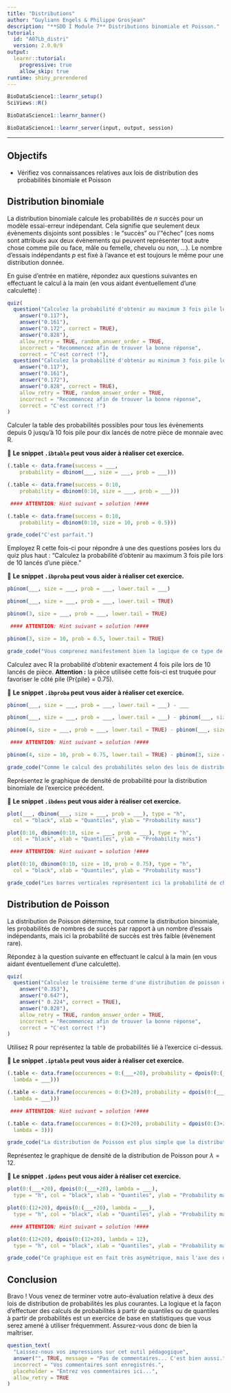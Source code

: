 ```yaml
---
title: "Distributions"
author: "Guyliann Engels & Philippe Grosjean"
description: "**SDD I Module 7** Distributions binomiale et Poisson."
tutorial:
  id: "A07Lb_distri"
  version: 2.0.0/9
output:
  learnr::tutorial:
    progressive: true
    allow_skip: true
runtime: shiny_prerendered
---
```

```r
BioDataScience1::learnr_setup()
SciViews::R()
```

```r
BioDataScience1::learnr_banner()
```

```r
BioDataScience1::learnr_server(input, output, session)
```

----

## Objectifs

- Vérifiez vos connaissances relatives aux lois de distribution des probabilités binomiale et Poisson

## Distribution binomiale

La distribution binomiale calcule les probabilités de *n* succès pour un modèle essai-erreur indépendant. Cela signifie que seulement deux évènements disjoints sont possibles\ : le "succès" ou l'"échec" (ces noms sont attribués aux deux évènements qui peuvent représenter tout autre chose comme pile ou face, mâle ou femelle, chevelu ou non, ...). Le nombre d'essais indépendants *p* est fixé à l'avance et est toujours le même pour une distribution donnée.

En guise d'entrée en matière, répondez aux questions suivantes en effectuant le calcul à la main (en vous aidant éventuellement d'une calculette)\ :

```r
quiz(
  question("Calculez la probabilité d'obtenir au maximum 3 fois pile lors de 10 lancés d'une pièce de monnaie équilibrée.",
    answer("0.117"),
    answer("0.161"), 
    answer("0.172", correct = TRUE),
    answer("0.828"),
    allow_retry = TRUE, random_answer_order = TRUE,
    incorrect = "Recommencez afin de trouver la bonne réponse",
    correct = "C'est correct !"),
  question("Calculez la probabilité d'obtenir au minimum 3 fois pile lors de 10 lancés de la même pièce.",
    answer("0.117"),
    answer("0.161"), 
    answer("0.172"),
    answer("0.828", correct = TRUE),
    allow_retry = TRUE, random_answer_order = TRUE,
    incorrect = "Recommencez afin de trouver la bonne réponse",
    correct = "C'est correct !")
)
```

Calculer la table des probabilités possibles pour tous les évènements depuis 0 jusqu'à 10 fois pile pour dix lancés de notre pièce de monnaie avec R.

💬 **Le snippet `.ibtable` peut vous aider à réaliser cet exercice.**

```r
(.table <- data.frame(success = ___,
    probability = dbinom(___, size = ___, prob = ___)))
```

```r
(.table <- data.frame(success = 0:10,
    probability = dbinom(0:10, size = ___, prob = ___)))

 #### ATTENTION: Hint suivant = solution !####
```

```r
(.table <- data.frame(success = 0:10,
    probability = dbinom(0:10, size = 10, prob = 0.5)))
```

```r
grade_code("C'est parfait.")
```

Employez R cette fois-ci pour répondre à une des questions posées lors du quiz plus haut\ : "Calculez la probabilité d'obtenir au maximum 3 fois pile lors de 10 lancés d'une pièce."

💬 **Le snippet `.ibproba` peut vous aider à réaliser cet exercice.**

```r
pbinom(___, size = ___, prob = ___, lower.tail = ___)
```

```r
pbinom(___, size = ___, prob = ___, lower.tail = TRUE)
```

```r
pbinom(3, size = ___, prob = ___, lower.tail = TRUE)

 #### ATTENTION: Hint suivant = solution !####
```

```r
pbinom(3, size = 10, prob = 0.5, lower.tail = TRUE)
```

```r
grade_code("Vous comprenez manifestement bien la logique de ce type de calcul dans R.")
```

Calculez avec R la probabilité d’obtenir exactement 4 fois pile lors de 10 lancés de pièce. **Attention\ :** la pièce utilisée cette fois-ci est truquée pour favoriser le côté pile (Pr{pile} = 0.75).

💬 **Le snippet `.ibproba` peut vous aider à réaliser cet exercice.**

```r
pbinom(___, size = ___, prob = ___, lower.tail = ___) - ___
```

```r
pbinom(___, size = ___, prob = ___, lower.tail = ___) - pbinom(___, size = ___, prob = ___, lower.tail = ___)
```

```r
pbinom(4, size = ___, prob = ___, lower.tail = TRUE) - pbinom(___, size = ___, prob = ___, lower.tail = TRUE)

 #### ATTENTION: Hint suivant = solution !####
```

```r
pbinom(4, size = 10, prob = 0.75, lower.tail = TRUE) - pbinom(3, size = 10, prob = 0.75, lower.tail = TRUE)
```

```r
grade_code("Comme le calcul des probabilités selon des lois de distribution nous renvoie les probabilités d'être plus petit ou égal avec `lower.tail = TRUE` ou plus grand ou égale avec `lower.tail = FALSE`, nous devons ruser et soustraire deux probabilités pour avoir un intervalle borné des deux côtés (ou ici, une seule valeur possible).")
```

Représentez le graphique de densité de probabilité pour la distribution binomiale de l'exercice précédent.

💬 **Le snippet `.ibdens` peut vous aider à réaliser cet exercice.**

```r
plot(___, dbinom(___, size = ___, prob = ___), type = "h",
  col = "black", xlab = "Quantiles", ylab = "Probability mass")
```

```r
plot(0:10, dbinom(0:10, size = ___, prob = ___), type = "h",
  col = "black", xlab = "Quantiles", ylab = "Probability mass")

 #### ATTENTION: Hint suivant = solution !####
```

```r
plot(0:10, dbinom(0:10, size = 10, prob = 0.75), type = "h",
  col = "black", xlab = "Quantiles", ylab = "Probability mass")
```

```r
grade_code("Les barres verticales représentent ici la probabilité de chaque évènement discret correspondant au nombre de succès (les quantiles) en fonction du nombre d'essais indépendants qui est toujours le même (indiqué via `size=`).")
```

## Distribution de Poisson

La distribution de Poisson détermine, tout comme la distribution binomiale, les probabilités de nombres de succès par rapport à un nombre d'essais indépendants, mais ici la probabilité de succès est très faible (évènement rare).

Répondez à la question suivante en effectuant le calcul à la main (en vous aidant éventuellement d'une calculette).

```r
quiz(
  question("Calculez le troisième terme d'une distribution de poisson dont le $\\lambda = 3$.",
    answer("0.353"),
    answer("0.647"), 
    answer(" 0.224", correct = TRUE),
    answer("0.828"),
    allow_retry = TRUE, random_answer_order = TRUE,
    incorrect = "Recommencez afin de trouver la bonne réponse",
    correct = "C'est correct !")
)
```

Utilisez R pour représentez la table de probabilités lié à l'exercice ci-dessus.

💬 **Le snippet `.iptable` peut vous aider à réaliser cet exercice.**

```r
(.table <- data.frame(occurences = 0:(___+20), probability = dpois(0:(___+20),
  lambda = ___)))
```

```r
(.table <- data.frame(occurences = 0:(3+20), probability = dpois(0:(___+20),
  lambda = ___)))

 #### ATTENTION: Hint suivant = solution !####
```

```r
(.table <- data.frame(occurences = 0:(3+20), probability = dpois(0:(3+20),
  lambda = 3)))
```

```r
grade_code("La distribution de Poisson est plus simple que la distribution binomiale car elle n'admet qu'un seul paramètre, lambda, correspondant au nombre de succès le plus probable.")
```

Représentez le graphique de densité de la distribution de Poisson pour $\lambda = 12$.

💬 **Le snippet `.ipdens` peut vous aider à réaliser cet exercice.**

```r
plot(0:(___+20), dpois(0:(___+20), lambda = ___),
  type = "h", col = "black", xlab = "Quantiles", ylab = "Probability mass")
```

```r
plot(0:(12+20), dpois(0:(___+20), lambda = ___),
  type = "h", col = "black", xlab = "Quantiles", ylab = "Probability mass")

 #### ATTENTION: Hint suivant = solution !####
```

```r
plot(0:(12+20), dpois(0:(12+20), lambda = 12),
  type = "h", col = "black", xlab = "Quantiles", ylab = "Probability mass")
```

```r
grade_code("Ce graphique est en fait très asymétrique, mais l'axe des quantiles est tronqué vers la droite puisque toutes les évènements avec un plus grand nombre de succès ont tous une probabilité très proche de zéro.")
```

## Conclusion

Bravo\ ! Vous venez de terminer votre auto-évaluation relative à deux des lois de distribution de probabilités les plus courantes. La logique et la façon d'effectuer des calculs de probabilités à partir de quantiles ou de quantiles à partir de probabilités est un exercice de base en statistiques que vous serez amené à utiliser fréquemment. Assurez-vous donc de bien la maîtriser.

```r
question_text(
  "Laissez-nous vos impressions sur cet outil pédagogique",
  answer("", TRUE, message = "Pas de commentaires... C'est bien aussi."),
  incorrect = "Vos commentaires sont enregistrés.",
  placeholder = "Entrez vos commentaires ici...",
  allow_retry = TRUE
)
```
